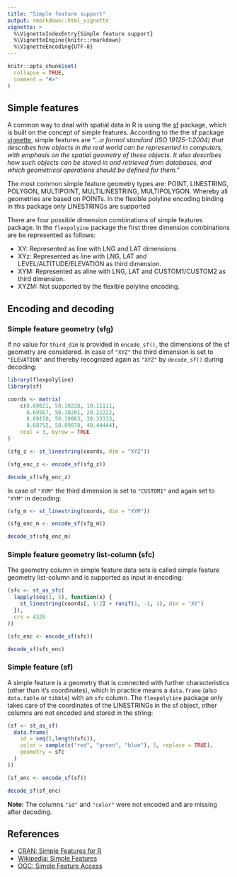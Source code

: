 ```yaml
---
title: "Simple feature support"
output: rmarkdown::html_vignette
vignette: >
  %\VignetteIndexEntry{Simple feature support}
  %\VignetteEngine{knitr::rmarkdown}
  %\VignetteEncoding{UTF-8}
---
```


```r
knitr::opts_chunk$set(
  collapse = TRUE,
  comment = "#>"
)
```


## Simple features

A common way to deal with spatial data in R is using the [sf](https://cran.r-project.org/web/packages/sf/index.html)  package, which is
built on the concept of simple features. According to the the sf package [vignette](https://r-spatial.github.io/sf/articles/sf1.html),
simple features are *"...a formal standard (ISO 19125-1:2004) that describes how
objects in the real world can be represented in computers, with emphasis on the
spatial geometry of these objects. It also describes how such objects can be
stored in and retrieved from databases, and which geometrical operations should
be defined for them."*

The most common simple feature geometry types are: POINT, LINESTRING, POLYGON,
MULTIPOINT, MULTILINESTRING, MULTIPOLYGON. Whereby all geometries are based on POINTs.
In the flexible polyline encoding binding in this package only LINESTRINGs are supported

There are four possible dimension combinations of simple features package.
In the `flexpolyine` package the first three dimension combinations are be represented
as follows:

* XY: Represented as line with LNG and LAT dimensions.
* XYz: Represented as line with LNG, LAT and LEVEL/ALTITUDE/ELEVATION as third dimension.
* XYM: Represented as aline with LNG, LAT and CUSTOM1/CUSTOM2 as third dimension.
* XYZM: Not supported by the flexible polyline encoding.

## Encoding and decoding
### Simple feature geometry (sfg)
If no value for `third_dim` is provided in `encode_sf()`, the dimensions of the
sf geometry are considered. In case of `"XYZ"` the third dimension is set to
`"ELEVATION"` and thereby recognized again as `"XYZ"` by `decode_sf()` during
decoding:
```r
library(flexpolyline)
library(sf)

coords <- matrix(
    c(8.69821, 50.10228, 10.11111,
      8.69567, 50.10201, 20.22222,
      8.69150, 50.10063, 30.33333,
      8.68752, 50.09878, 40.44444),
    ncol = 3, byrow = TRUE
)

(sfg_z <- st_linestring(coords, dim = "XYZ"))

(sfg_enc_z <- encode_sf(sfg_z))

decode_sf(sfg_enc_z)
```

In case of `"XYM"` the third dimension is set to `"CUSTOM1"` and again set to `"XYM"` in decoding:
```r
(sfg_m <- st_linestring(coords, dim = "XYM"))

(sfg_enc_m <- encode_sf(sfg_m))

decode_sf(sfg_enc_m)
```

### Simple feature geometry list-column (sfc)
The geometry column in simple feature data sets is called simple feature geometry
list-column and is supported as input in encoding:
```r
(sfc <- st_as_sfc(
  lapply(seq(1, 5), function(x) {
    st_linestring(coords[, 1:2] + runif(1, -1, 1), dim = "XY")
  }),
  crs = 4326
))

(sfc_enc <- encode_sf(sfc))

decode_sf(sfc_enc)
```

### Simple feature (sf)
A simple feature is a geometry that is connected with further characteristics
(other than it's coordinates), which in practice means a `data.frame`
(also `data.table` or `tibble`) with an `sfc` column. The `flexpolyline` package
only takes care of the coordinates of the LINESTRINGs in the sf object, other
columns are not encoded and stored in the string:
```r
(sf <- st_as_sf(
  data.frame(
    id = seq(1,length(sfc)),
    color = sample(c("red", "green", "blue"), 5, replace = TRUE),
    geometry = sfc
  )
))

(sf_enc <- encode_sf(sf))

decode_sf(sf_enc)
```
**Note:** The columns `"id"` and `"color"` were not encoded and are missing
after decoding.

## References

* [CRAN: Simple Features for R](https://cran.r-project.org/web/packages/sf/index.html)
* [Wikipedia: Simple Features](https://en.wikipedia.org/wiki/Simple_Features)
* [OGC: Simple Feature Access](https://www.ogc.org/standards/sfa)
